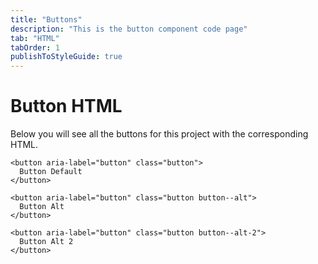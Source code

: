 ```yaml
---
title: "Buttons"
description: "This is the button component code page"
tab: "HTML"
tabOrder: 1
publishToStyleGuide: true
---
```


# Button HTML

Below you will see all the buttons for this project with the corresponding HTML.

<StorybookComponent id="atoms-buttons--all" height="200px" />

```
<button aria-label="button" class="button">
  Button Default
</button>

<button aria-label="button" class="button button--alt">
  Button Alt
</button>

<button aria-label="button" class="button button--alt-2">
  Button Alt 2
</button>
```
